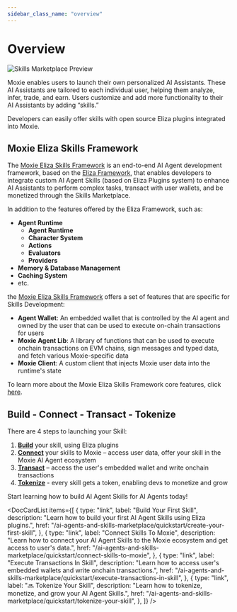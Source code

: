 ```yaml
---
sidebar_class_name: "overview"
---
```



# Overview

![Skills Marketplace Preview](/img/skills-marketplace.png)

Moxie enables users to launch their own personalized AI Assistants. These AI Assistants are tailored to each individual user, helping them analyze, infer, trade, and earn. Users customize and add more functionality to their AI Assistants by adding “skills.”

Developers can easily offer skills with open source Eliza plugins integrated into Moxie.

## Moxie Eliza Skills Framework

The [Moxie Eliza Skills Framework](https://github.com/moxie-protocol/moxie-agent-skills) is an end-to-end AI Agent development framework, based on the [Eliza Framework](https://github.com/elizaOS/eliza), that enables developers to integrate custom AI Agent Skills (based on Eliza Plugins system) to enhance AI Assistants to perform complex tasks, transact with user wallets, and be monetized through the Skills Marketplace.

In addition to the features offered by the Eliza Framework, such as:

- **Agent Runtime**
  - **Agent Runtime**
  - **Character System**
  - **Actions**
  - **Evaluators**
  - **Providers**
- **Memory & Database Management**
- **Caching System**
- etc.

the [Moxie Eliza Skills Framework](https://github.com/moxie-protocol/moxie-agent-skills) offers a set of features that are specific for Skills Development:

- **Agent Wallet**: An embedded wallet that is controlled by the AI agent and owned by the user that can be used to execute on-chain transactions for users
- **Moxie Agent Lib**: A library of functions that can be used to execute onchain transactions on EVM chains, sign messages and typed data, and fetch various Moxie-specific data
- **Moxie Client**: A custom client that injects Moxie user data into the runtime's state

To learn more about the Moxie Eliza Skills Framework core features, click [here](/ai-agents-and-skills-marketplace/core-features).

## Build - Connect - Transact - Tokenize

There are 4 steps to launching your Skill:

1. [**Build**](/ai-agents-and-skills-marketplace/quickstart/create-your-first-skill) your skill, using Eliza plugins
2. [**Connect**](/ai-agents-and-skills-marketplace/quickstart/connect-skills-to-moxie) your skills to Moxie – access user data, offer your skill in the Moxie AI Agent ecosystem
3. [**Transact**](/ai-agents-and-skills-marketplace/quickstart/execute-transactions-in-skill) – access the user's embedded wallet and write onchain transactions
4. [**Tokenize**](/ai-agents-and-skills-marketplace/quickstart/tokenize-your-skill) - every skill gets a token, enabling devs to monetize and grow

Start learning how to build AI Agent Skills for AI Agents today!

<DocCardList
  items={[
    {
      type: "link",
      label: "Build Your First Skill",
      description:
        "Learn how to build your first AI Agent Skills using Eliza plugins.",
      href: "/ai-agents-and-skills-marketplace/quickstart/create-your-first-skill",
    },
    {
      type: "link",
      label: "Connect Skills To Moxie",
      description:
        "Learn how to connect your AI Agent Skills to the Moxie ecosystem and get access to user's data.",
      href: "/ai-agents-and-skills-marketplace/quickstart/connect-skills-to-moxie",
    },
    {
      type: "link",
      label: "Execute Transactions In Skill",
      description:
        "Learn how to access user's embedded wallets and write onchain transactions.",
      href: "/ai-agents-and-skills-marketplace/quickstart/execute-transactions-in-skill",
    },
    {
      type: "link",
      label: "🔜 Tokenize Your Skill",
      description:
        "Learn how to tokenize, monetize, and grow your AI Agent Skills.",
      href: "/ai-agents-and-skills-marketplace/quickstart/tokenize-your-skill",
    },
  ]}
/>
